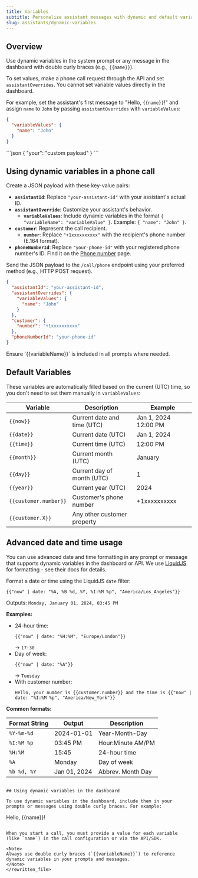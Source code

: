 ```yaml
---
title: Variables
subtitle: Personalize assistant messages with dynamic and default variables
slug: assistants/dynamic-variables
---
```


## Overview

Use dynamic variables in the system prompt or any message in the dashboard with double curly braces (e.g., `{{name}}`).

To set values, make a phone call request through the API and set `assistantOverrides`. You cannot set variable values directly in the dashboard.

For example, set the assistant's first message to "Hello, `{{name}}`!" and assign `name` to `John` by passing `assistantOverrides` with `variableValues`:

```json
{
  "variableValues": {
    "name": "John"
  }
}
```

<Aside>
    <CodeBlock>
        ```json
        {
            "your": "custom payload"
        }
        ```
    </CodeBlock>
</Aside>


## Using dynamic variables in a phone call

<Steps>

  <Step title="Prepare Your Request">

  Create a JSON payload with these key-value pairs:

  - **`assistantId`**: Replace `"your-assistant-id"` with your assistant's actual ID.
  - **`assistantOverride`**: Customize your assistant's behavior.
    - **`variableValues`**: Include dynamic variables in the format `{ "variableName": "variableValue" }`. Example: `{ "name": "John" }`.
  - **`customer`**: Represent the call recipient.
    - **`number`**: Replace `"+1xxxxxxxxxx"` with the recipient's phone number (E.164 format).
  - **`phoneNumberId`**: Replace `"your-phone-id"` with your registered phone number's ID. Find it on the [Phone number](https://dashboard.vapi.ai/phone-numbers) page.

  </Step>

  <Step title="Send the Request">

  Send the JSON payload to the `/call/phone` endpoint using your preferred method (e.g., HTTP POST request).

  ```json
  {
    "assistantId": "your-assistant-id",
    "assistantOverrides": {
      "variableValues": {
        "name": "John"
      }
    },
    "customer": {
      "number": "+1xxxxxxxxxx"
    },
    "phoneNumberId": "your-phone-id"
  }
  ```

  </Step>

</Steps>

<Aside>
    <EndpointRequestSnippet endpoint='POST /assistant' />
</Aside>

<Note>
  Ensure `{{variableName}}` is included in all prompts where needed.
</Note>

## Default Variables

These variables are automatically filled based on the current (UTC) time, so you don't need to set them manually in `variableValues`:

| Variable                | Description                       | Example                   |
| ----------------------- | --------------------------------- | ------------------------- |
| `{{now}}`               | Current date and time (UTC)       | Jan 1, 2024 12:00 PM      |
| `{{date}}`              | Current date (UTC)                | Jan 1, 2024               |
| `{{time}}`              | Current time (UTC)                | 12:00 PM                  |
| `{{month}}`             | Current month (UTC)               | January                   |
| `{{day}}`               | Current day of month (UTC)        | 1                         |
| `{{year}}`              | Current year (UTC)                | 2024                      |
| `{{customer.number}}`   | Customer's phone number           | +1xxxxxxxxxx              |
| `{{customer.X}}`        | Any other customer property       |                           |

## Advanced date and time usage

You can use advanced date and time formatting in any prompt or message that supports dynamic variables in the dashboard or API. We use [LiquidJS](https://liquidjs.com/) for formatting - see their docs for details.

Format a date or time using the LiquidJS `date` filter:

```liquid
{{"now" | date: "%A, %B %d, %Y, %I:%M %p", "America/Los_Angeles"}}
```
Outputs: `Monday, January 01, 2024, 03:45 PM`

**Examples:**
- 24-hour time:
  ```liquid
  {{"now" | date: "%H:%M", "Europe/London"}}
  ```
  → `17:30`
- Day of week:
  ```liquid
  {{"now" | date: "%A"}}
  ```
  → `Tuesday`
- With customer number:
  ```liquid
  Hello, your number is {{customer.number}} and the time is {{"now" | date: "%I:%M %p", "America/New_York"}}
  ```

**Common formats:**

| Format String   | Output         | Description         |
|----------------|---------------|---------------------|
| `%Y-%m-%d`     | 2024-01-01    | Year-Month-Day      |
| `%I:%M %p`     | 03:45 PM      | Hour:Minute AM/PM   |
| `%H:%M`        | 15:45         | 24-hour time        |
| `%A`           | Monday        | Day of week         |
| `%b %d, %Y`    | Jan 01, 2024  | Abbrev. Month Day   |
```

## Using dynamic variables in the dashboard

To use dynamic variables in the dashboard, include them in your prompts or messages using double curly braces. For example:

```
Hello, {{name}}!
```

When you start a call, you must provide a value for each variable (like `name`) in the call configuration or via the API/SDK.

<Note>
Always use double curly braces (`{{variableName}}`) to reference dynamic variables in your prompts and messages.
</Note>
</rewritten_file>